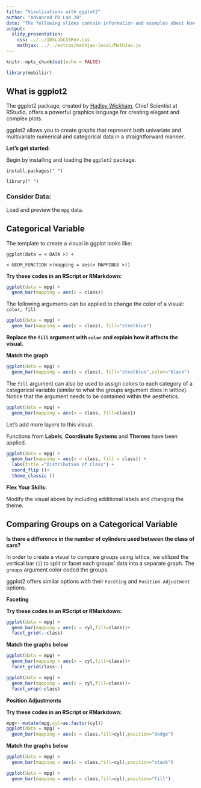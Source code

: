 ```yaml
---
title: "Visulizations with ggplot2"
author: "Advanced PD Lab 2B"
date: "The following slides contain information and examples about how to create visualizations using ggplot2."
output: 
  slidy_presentation: 
    css: ../../IDSLabCSSRev.css
    mathjax: ../../extras/mathjax-local/MathJax.js
---
```


```r
knitr::opts_chunk$set(echo = FALSE)
```

```r
library(mobilizr)
```

## What is ggplot2

The ggplot2 package, created by <a href="http://hadley.nz/">Hadley Wickham</a>, Chief Scientist at RStudio, offers a powerful graphics language for creating elegant and complex plots.  

ggplot2 allows you to create graphs that represent both univariate and multivariate numerical and categorical data in a straightforward manner.  

**Let's get started:** 

Begin by installing and loading the `ggplot2` package.  

`install.packages(" ")`  

`library(" ")`

### Consider Data:  

Load and preview the `mpg` data. 

 
## Categorical Variable  

The template to create a visual in ggplot looks like:  




    ggplot(data = < DATA >) +  

    < GEOM_FUNCTION >(mapping = aes(< MAPPINGS >))  
    
    


**Try these codes in an RScript or RMarkdown:**  


```r
ggplot(data = mpg) +
  geom_bar(mapping = aes(x = class))
```



The following arguments can be applied to change the color of a visual: `color, fill`  



```r
ggplot(data = mpg) +
  geom_bar(mapping = aes(x = class), fill="steelblue")
```

**Replace the `fill` argument with `color` and explain how it affects the visual.**  


**Match the graph**


```r
ggplot(data = mpg) +
  geom_bar(mapping = aes(x = class), fill="steelblue",color="black")
```

The `fill` argument can also be used to assign colors to each category of a categorical variable (similar to what the groups argument does in lattice).  Notice that the argument needs to be contained within the aesthetics.  

```r
ggplot(data = mpg) +
  geom_bar(mapping = aes(x = class, fill=class))
```


Let's add more layers to this visual. 

Functions from <b>Labels</b>, <b>Coordinate Systems</b> and <b>Themes</b> have been applied.  

```r
ggplot(data = mpg) +
  geom_bar(mapping = aes(x = class, fill = class)) +
  labs(title ="Distribution of Class") +
  coord_flip ()+
  theme_classic ()
```

**Flex Your Skills:** 

Modify the visual above by including additional labels and changing the theme.


## Comparing Groups on a Categorical Variable

<b> Is there a difference in the number of cylinders used between the class of cars?</b>

In order to create a visual to compare groups using lattice, we utilized the vertical bar (`|`) to split or facet each groups' data into a separate graph. The `groups` argument color coded the groups.

ggplot2 offers similar options with their `Faceting` and `Position Adjustment` options.

<b>Faceting</b>

**Try these codes in an RScript or RMarkdown:** 

```r
ggplot(data = mpg) +
  geom_bar(mapping = aes(x = cyl,fill=class))+
  facet_grid(.~class)
```

**Match the graphs below**  


```r
ggplot(data = mpg) +
  geom_bar(mapping = aes(x = cyl,fill=class))+
  facet_grid(class~.)
```


```r
ggplot(data = mpg) +
  geom_bar(mapping = aes(x = cyl,fill=class))+
  facet_wrap(~class)
```

<b>Position Adjustments</b>  

**Try these codes in an RScript or RMarkdown:** 


```r
mpg<- mutate(mpg,cyl=as.factor(cyl))
ggplot(data = mpg) +
  geom_bar(mapping = aes(x = class,fill=cyl),position="dodge")
```

**Match the graphs below**  

```r
ggplot(data = mpg) +
  geom_bar(mapping = aes(x = class,fill=cyl),position="stack")
```
```r
ggplot(data = mpg) +
  geom_bar(mapping = aes(x = class,fill=cyl),position="fill")
```